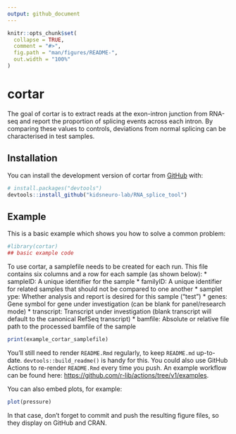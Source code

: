 ```yaml
---
output: github_document
---
```


<!-- README.md is generated from README.Rmd. Please edit that file -->

```r
knitr::opts_chunk$set(
  collapse = TRUE,
  comment = "#>",
  fig.path = "man/figures/README-",
  out.width = "100%"
)
```

# cortar

<!-- badges: start -->
<!-- badges: end -->

The goal of cortar is to extract reads at the exon-intron junction from RNA-seq
and report the proportion of splicing events across each intron. By comparing
these values to controls, deviations from normal splicing can be characterised
in test samples.

## Installation

You can install the development version of cortar from [GitHub](https://github.com/) with:

``` r
# install.packages("devtools")
devtools::install_github("kidsneuro-lab/RNA_splice_tool")
```

## Example

This is a basic example  which shows you how to solve a common problem:

```r
#library(cortar)
## basic example code
```

To use cortar, a samplefile needs to be created for each run. This file
contains six columns and a row for each sample (as shown below):
* sampleID: A unique identifier for the sample
* familyID: A unique  identifier for related samples that should not be compared
to one another
* samplet ype: Whether analysis and report is desired for this sample ("test")
* genes: Gene symbol for gene under investigation (can be blank for
panel/research mode)
* transcript: Transcript under investigation (blank transcript will default to
the canonical RefSeq transcript)
* bamfile: Absolute or relative file path to the processed bamfile of the sample

```r
print(example_cortar_samplefile)
```

You'll still need to render `README.Rmd` regularly, to keep `README.md` up-to-date. `devtools::build_readme()` is handy for this. You could also use GitHub Actions to re-render `README.Rmd` every time you push. An example workflow can be found here: <https://github.com/r-lib/actions/tree/v1/examples>.

You can also embed plots, for example:

```r
plot(pressure)
```

In that case, don't forget to commit and push the resulting figure files, so they display on GitHub and CRAN.
